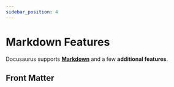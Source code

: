 ```yaml
---
sidebar_position: 4
---
```


# Markdown Features

Docusaurus supports **[Markdown](https://daringfireball.net/projects/markdown/syntax)** and a few **additional features**.

## Front Matter

<!-- Markdown documents have metadata at the top called [Front Matter](https://jekyllrb.com/docs/front-matter/): -->

<!-- ```text title="my-doc.md" -->
<!-- // highlight-start -->
<!-- --- -->
<!-- id: my-doc-id -->
<!-- title: My document title -->
<!-- description: My document description -->
<!-- slug: /my-custom-url -->
<!-- --- -->
<!-- // highlight-end -->

<!-- ## Markdown heading -->

<!-- Markdown text with [links](./hello.md) -->
<!-- ``` -->

<!-- ## Links -->

<!-- Regular Markdown links are supported, using url paths or relative file paths. -->

<!-- ```md -->
<!-- Let's see how to [Create a page](/create-a-page). -->
<!-- ``` -->

<!-- ```md -->
<!-- Let's see how to [Create a page](./create-a-page.md). -->
<!-- ``` -->

<!-- **Result:** Let's see how to [Create a page](./create-a-page.md). -->

<!-- ## Images -->

<!-- Regular Markdown images are supported. -->

<!-- You can use absolute paths to reference images in the static directory (`static/img/docusaurus.png`): -->

<!-- ```md -->
<!-- ![Docusaurus logo](/img/docusaurus.png) -->
<!-- ``` -->

<!-- ![Docusaurus logo](/img/docusaurus.png) -->

<!-- You can reference images relative to the current file as well. This is particularly useful to colocate images close to the Markdown files using them: -->

<!-- ```md -->
<!-- ![Docusaurus logo](./img/docusaurus.png) -->
<!-- ``` -->

<!-- ## Code Blocks -->

<!-- Markdown code blocks are supported with Syntax highlighting. -->

<!--     ```jsx title="src/components/HelloDocusaurus.js" -->
<!--     function HelloDocusaurus() { -->
<!--         return ( -->
<!--             <h1>Hello, Docusaurus!</h1> -->
<!--         ) -->
<!--     } -->
<!--     ``` -->

<!-- ```jsx title="src/components/HelloDocusaurus.js" -->
<!-- function HelloDocusaurus() { -->
<!--   return <h1>Hello, Docusaurus!</h1>; -->
<!-- } -->
<!-- ``` -->

<!-- ## Admonitions -->

<!-- Docusaurus has a special syntax to create admonitions and callouts: -->

<!--     :::tip My tip -->

<!--     Use this awesome feature option -->

<!--     ::: -->

<!--     :::danger Take care -->

<!--     This action is dangerous -->

<!--     ::: -->

<!-- :::tip My tip -->

<!-- Use this awesome feature option -->

<!-- ::: -->

<!-- :::danger Take care -->

<!-- This action is dangerous -->

<!-- ::: -->

<!-- ## MDX and React Components -->

<!-- [MDX](https://mdxjs.com/) can make your documentation more **interactive** and allows using any **React components inside Markdown**: -->

<!-- ```jsx -->
<!-- export const Highlight = ({children, color}) => ( -->
<!--   <span -->
<!--     style={{ -->
<!--       backgroundColor: color, -->
<!--       borderRadius: '20px', -->
<!--       color: '#fff', -->
<!--       padding: '10px', -->
<!--       cursor: 'pointer', -->
<!--     }} -->
<!--     onClick={() => { -->
<!--       alert(`You clicked the color ${color} with label ${children}`) -->
<!--     }}> -->
<!--     {children} -->
<!--   </span> -->
<!-- ); -->

<!-- This is <Highlight color="#25c2a0">Docusaurus green</Highlight> ! -->

<!-- This is <Highlight color="#1877F2">Facebook blue</Highlight> ! -->
<!-- ``` -->

<!-- export const Highlight = ({children, color}) => ( -->
<!--   <span -->
<!--     style={{ -->
<!--       backgroundColor: color, -->
<!--       borderRadius: '20px', -->
<!--       color: '#fff', -->
<!--       padding: '10px', -->
<!--       cursor: 'pointer', -->
<!--     }} -->
<!--     onClick={() => { -->
<!--       alert(`You clicked the color ${color} with label ${children}`); -->
<!--     }}> -->
<!--     {children} -->
<!--   </span> -->
<!-- ); -->

<!-- This is <Highlight color="#25c2a0">Docusaurus green</Highlight> ! -->

<!-- This is <Highlight color="#1877F2">Facebook blue</Highlight> ! -->
